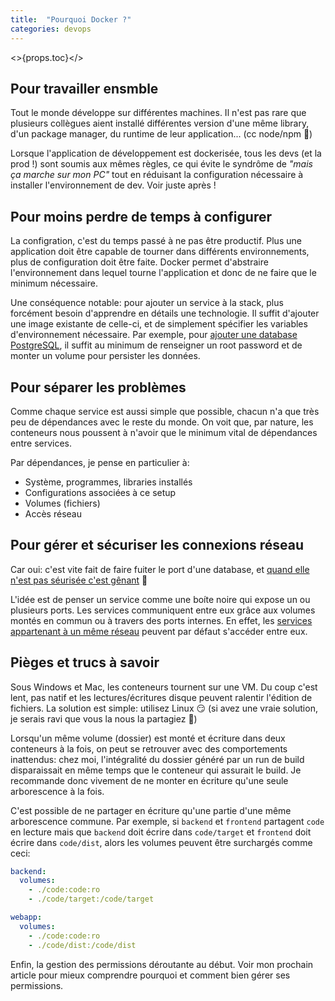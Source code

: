 ```yaml
---
title:  "Pourquoi Docker ?"
categories: devops
---
```


<>{props.toc}</>

## Pour travailler ensmble
Tout le monde développe sur différentes machines. Il n'est pas rare que plusieurs collègues aient installé différentes version d'une même library, d'un package manager, du runtime de leur application... (cc node/npm 👋)

Lorsque l'application de développement est dockerisée, tous les devs (et la prod !) sont soumis aux mêmes règles, ce qui évite le syndrôme de _"mais ça marche sur mon PC"_ tout en réduisant la configuration nécessaire à installer l'environnement de dev. Voir juste après !

## Pour moins perdre de temps à configurer
La configration, c'est du temps passé à ne pas être productif. Plus une application doit être capable de tourner dans différents environnements, plus de configuration doit être faite. Docker permet d'abstraire l'environnement dans lequel tourne l'application et donc de ne faire que le minimum nécessaire.

Une conséquence notable: pour ajouter un service à la stack, plus forcément besoin d'apprendre en détails une technologie. Il suffit d'ajouter une image existante de celle-ci, et de simplement spécifier les variables d'environnement nécessaire. Par exemple, pour [ajouter une database PostgreSQL](https://hub.docker.com/_/postgres/), il suffit au minimum de renseigner un root password et de monter un volume pour persister les données.

## Pour séparer les problèmes
Comme chaque service est aussi simple que possible, chacun n'a que très peu de dépendances avec le reste du monde. On voit que, par nature, les conteneurs nous poussent à n'avoir que le minimum vital de dépendances entre services.

Par dépendances, je pense en particulier à:
- Système, programmes, libraries installés
- Configurations associées à ce setup
- Volumes (fichiers)
- Accès réseau

## Pour gérer et sécuriser les connexions réseau
Car oui: c'est vite fait de faire fuiter le port d'une database, et [quand elle n'est pas séurisée c'est gênant](https://www.bleepingcomputer.com/news/security/new-meow-attack-has-deleted-almost-4-000-unsecured-databases/) 😬

L'idée est de penser un service comme une boíte noire qui expose un ou plusieurs ports. Les services communiquent entre eux grâce aux volumes montés en commun ou à travers des ports internes. En effet, les [services appartenant à un même réseau](https://docs.docker.com/compose/networking/) peuvent par défaut s'accéder entre eux.

## Pièges et trucs à savoir
Sous Windows et Mac, les conteneurs tournent sur une VM. Du coup c'est lent, pas natif et les lectures/écritures disque peuvent ralentir l'édition de fichiers. La solution est simple: utilisez Linux 😏 (si avez une vraie solution, je serais ravi que vous la nous la partagiez 🙏)

Lorsqu'un même volume (dossier) est monté et écriture dans deux conteneurs à la fois, on peut se retrouver avec des comportements inattendus: chez moi, l'intégralité du dossier généré par un run de build disparaissait en même temps que le conteneur qui assurait le build. Je recommande donc vivement de ne monter en écriture qu'une seule arborescence à la fois.

C'est possible de ne partager en écriture qu'une partie d'une même arborescence commune. Par exemple, si `backend` et `frontend` partagent `code` en lecture mais que `backend` doit écrire dans `code/target` et `frontend` doit écrire dans `code/dist`, alors les volumes peuvent être surchargés comme ceci:
```yml
backend:
  volumes:
    - ./code:code:ro
    - ./code/target:/code/target

webapp:
  volumes:
    - ./code:code:ro
    - ./code/dist:/code/dist
```

Enfin, la gestion des permissions déroutante au début. Voir mon prochain article pour mieux comprendre pourquoi et comment bien gérer ses permissions.
